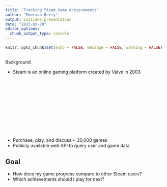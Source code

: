 ```yaml
---
title: "Tracking Steam Game Achievements"
author: "Emerson Berry"
output: ioslides_presentation
date: "2023-02-28"
editor_options: 
  chunk_output_type: console
---
```


```r
knitr::opts_chunk$set(echo = FALSE, message = FALSE, warning = FALSE)
```

## {data-background=steam-logo_n23r.2560.webp data-background-size=cover}

<div class="white">
Background

- Steam is an online gaming platform created by Valve in 2003

<br/>
<br/>
<br/>
<br/>
<br/>
<br/>
<br/>
<br/>
<br/>
<br/>

- Purchase, play, and discuss ~ 30,000 games
- Publicly available web API to query user and game data

</div>

## {data-background=steam_screenshot.PNG data-background-size=cover}

## {data-background=steam_screenshot_2.PNG data-background-size=cover}

## Goal

- How does my game progress compare to other Steam users?
- Which achievements should I play for next?